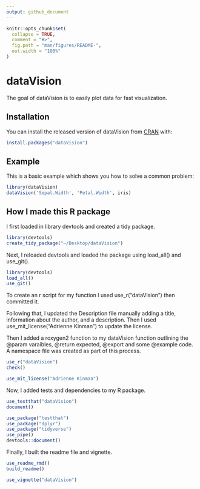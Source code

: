 ```yaml
---
output: github_document
---
```


<!-- README.md is generated from README.Rmd. Please edit that file -->

```r
knitr::opts_chunk$set(
  collapse = TRUE,
  comment = "#>",
  fig.path = "man/figures/README-",
  out.width = "100%"
)
```

# dataVision

<!-- badges: start -->
<!-- badges: end -->

The goal of dataVision is to easily plot data for fast visualization. 

## Installation

You can install the released version of dataVision from [CRAN](https://CRAN.R-project.org) with:

``` r
install.packages("dataVision")
```

## Example

This is a basic example which shows you how to solve a common problem:


```r
library(dataVision)
dataVision('Sepal.Width', 'Petal.Width', iris)
```

## How I made this R package

I first loaded in library devtools and created a tidy package.
```r
library(devtools)
create_tidy_package("~/Desktop/dataVision")
```
Next, I reloaded devtools and loaded the package using load_all() and use_git(). 
```r
library(devtools)
load_all()
use_git()
```
To create an r script for my function I used use_r("dataVision") then committed it. 

Following that, I updated the Description file manually adding a title, information about the author, and a description. Then I used use_mit_license("Adrienne Kinman") to update the license. 

Then I added a roxygen2 function to my dataVision function outlining the @param varaibles,  @return expected, @export and some @example code. A namespace file was created as part of this process. 

```r
use_r("dataVision")
check()

use_mit_license("Adrienne Kinman")
```
Now, I added tests and dependencies to my R package. 
```r
use_testthat("dataVision")
document()

use_package("testthat")
use_package("dplyr")
use_package("tidyverse")
use_pipe()
devtools::document()
```

Finally, I built the readme file and vignette. 
```r

use_readme_rmd()
build_readme()

use_vignette("dataVision")
```


